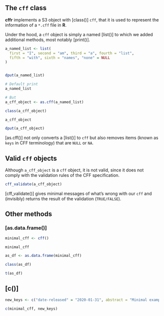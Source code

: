 ## The `cff` class

**cffr** implements a S3 object with [class()] `cff`, that it is used to
represent the information of a `*.cff` file in **R**.

Under the hood, a `cff` object is simply a named [list()] to which we added
additional methods, most notably [print()].

```r
a_named_list <- list(
  first = "I", second = "am", third = "a", fourth = "list",
  fifth = "with", sixth = "names", "none" = NULL
)


dput(a_named_list)

# Default print
a_named_list

# But
a_cff_object <- as.cff(a_named_list)

class(a_cff_object)

a_cff_object

dput(a_cff_object)
```

[as.cff()] not only converts a [list()] to `cff` but also removes items (known
as `keys` in CFF terminology) that are `NULL` or `NA`.

## Valid `cff` objects

Although `a_cff_object` is a `cff` object, it is not valid, since it does not
comply with the validation rules of the CFF specification.

```r
cff_validate(a_cff_object)
```

[cff_validate()] gives minimal messages of what's wrong with our `cff` and
(invisibly) returns the result of the validation (`TRUE/FALSE`).

## Other methods

### [as.data.frame()]

```r
minimal_cff <- cff()

minimal_cff

as_df <- as.data.frame(minimal_cff)

class(as_df)

t(as_df)
```

## [c()]


```r
new_keys <- c("date-released" = "2020-01-31", abstract = "Minimal example")

c(minimal_cff, new_keys)
```

